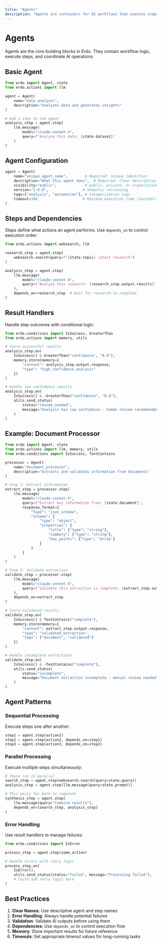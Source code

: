 ```yaml
---
title: "Agents"
description: "Agents are containers for AI workflows that execute steps and handle complex automation tasks"
---
```


# Agents

Agents are the core building blocks in Erdo. They contain workflow logic, execute steps, and coordinate AI operations.

## Basic Agent

```python
from erdo import Agent, state
from erdo.actions import llm

agent = Agent(
    name="data_analyzer",
    description="Analyzes data and generates insights"
)

# Add a step to the agent
analysis_step = agent.step(
    llm.message(
        model="claude-sonnet-4",
        query=f"Analyze this data: {state.dataset}"
    )
)
```

## Agent Configuration

```python
agent = Agent(
    name="unique_agent_name",        # Required: Unique identifier
    description="What this agent does",  # Required: Clear description
    visibility="public",             # public, private, or organization
    version="1.0.0",                # Semantic versioning
    tags=["analysis", "automation"], # Categorization tags
    timeout=300                     # Maximum execution time (seconds)
)
```

## Steps and Dependencies

Steps define what actions an agent performs. Use `depends_on` to control execution order:

```python
from erdo.actions import websearch, llm

research_step = agent.step(
    websearch.search(query=f"{state.topic} latest research")
)

analysis_step = agent.step(
    llm.message(
        model="claude-sonnet-4",
        query=f"Analyze this research: {research_step.output.results}"
    ),
    depends_on=research_step  # Wait for research to complete
)
```

## Result Handlers

Handle step outcomes with conditional logic:

```python
from erdo.conditions import IsSuccess, GreaterThan
from erdo.actions import memory, utils

# Store successful results
analysis_step.on(
    IsSuccess() & GreaterThan("confidence", "0.8"),
    memory.store(memory={
        "content": analysis_step.output.response,
        "type": "high_confidence_analysis"
    })
)

# Handle low confidence results
analysis_step.on(
    IsSuccess() & ~GreaterThan("confidence", "0.8"),
    utils.send_status(
        status="review_needed",
        message="Analysis has low confidence - human review recommended"
    )
)
```

## Example: Document Processor

```python
from erdo import Agent, state
from erdo.actions import llm, memory, utils
from erdo.conditions import IsSuccess, TextContains

processor = Agent(
    name="document_processor",
    description="Extracts and validates information from documents"
)

# Step 1: Extract information
extract_step = processor.step(
    llm.message(
        model="claude-sonnet-4",
        query=f"Extract key information from: {state.document}",
        response_format={
            "Type": "json_schema",
            "Schema": {
                "type": "object",
                "properties": {
                    "title": {"type": "string"},
                    "summary": {"type": "string"},
                    "key_points": {"type": "array"}
                }
            }
        }
    )
)

# Step 2: Validate extraction
validate_step = processor.step(
    llm.message(
        model="claude-sonnet-4",
        query=f"Validate this extraction is complete: {extract_step.output.response}"
    ),
    depends_on=extract_step
)

# Store validated results
validate_step.on(
    IsSuccess() & TextContains("complete"),
    memory.store(memory={
        "content": extract_step.output.response,
        "type": "validated_extraction",
        "tags": ["document", "validated"]
    })
)

# Handle incomplete extractions
validate_step.on(
    IsSuccess() & ~TextContains("complete"),
    utils.send_status(
        status="incomplete",
        message="Document extraction incomplete - manual review needed"
    )
)
```

## Agent Patterns

### Sequential Processing

Execute steps one after another:

```python
step1 = agent.step(action1)
step2 = agent.step(action2, depends_on=step1)
step3 = agent.step(action3, depends_on=step2)
```

### Parallel Processing

Execute multiple steps simultaneously:

```python
# These run in parallel
search_step = agent.step(websearch.search(query=state.query))
analysis_step = agent.step(llm.message(query=state.prompt))

# This waits for both to complete
synthesis_step = agent.step(
    llm.message(query="Combine results"),
    depends_on=[search_step, analysis_step]
)
```

### Error Handling

Use result handlers to manage failures:

```python
from erdo.conditions import IsError

process_step = agent.step(some_action)

# Handle errors with retry logic
process_step.on(
    IsError(),
    utils.send_status(status="failed", message="Processing failed"),
    # Could add retry logic here
)
```

## Best Practices

1. **Clear Names**: Use descriptive agent and step names
2. **Error Handling**: Always handle potential failures
3. **Validation**: Validate AI outputs before using them
4. **Dependencies**: Use `depends_on` to control execution flow
5. **Memory**: Store important results for future reference
6. **Timeouts**: Set appropriate timeout values for long-running tasks
